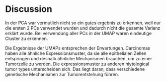 # Discussion

In der PCA war vermutlich nicht so ein gutes ergebnis zu erkennen, weil nur die ersten 2 PCs verwendet wurden und dadurch nicht die gesamte Varianz erklärt wurde. Bei verwendung aller PCs in der UMAP waren eindeutige Cluster zu erkennen.

Die Ergebnisse der UMAPs entsprechen der Erwartungen. Carcinomas haben alle ähnliche Expressionsmuster, da sie alle epithelialen Zellen entspringen und deshalb ähnliche Mechanismen brauchen, um zu einer Tumorzelle zu werden. Die expressionsmuster zu anderen hiytological tumor types unterscheiden sich. Das liegt daran, dass verschiedene genetische Mechanismen zur Tumorentstehung führen.
